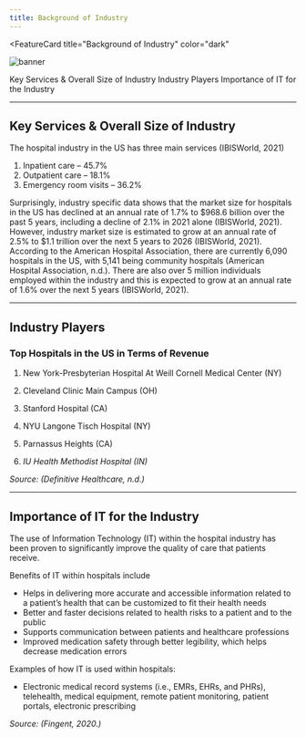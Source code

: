```yaml
---
title: Background of Industry
---
```



<FeatureCard
  title="Background of Industry"
  color="dark"
  >

![banner](images/background.jpg)

</FeatureCard>

<AnchorLinks>
  <AnchorLink>Key Services & Overall Size of Industry</AnchorLink>
  <AnchorLink>Industry Players</AnchorLink>
  <AnchorLink>Importance of IT for the Industry</AnchorLink>
</AnchorLinks>

***

## Key Services & Overall Size of Industry

The hospital industry in the US has three main services (IBISWorld, 2021)

1. Inpatient care – 45.7%
2. Outpatient care – 18.1%
3. Emergency room visits – 36.2%

Surprisingly, industry specific data shows that the market size for hospitals in the US has declined at an annual rate of 1.7% to $968.6 billion over the past 5 years, including a decline of 2.1% in 2021 alone (IBISWorld, 2021). However, industry market size is estimated to grow at an annual rate of 2.5% to $1.1 trillion over the next 5 years to 2026 (IBISWorld, 2021).
 
According to the American Hospital Association, there are currently 6,090 hospitals in the US, with 5,141 being community hospitals (American Hospital Association, n.d.). There are also over 5 million individuals employed within the industry and this is expected to grow at an annual rate of 1.6% over the next 5 years (IBISWorld, 2021).

***

## Industry Players

### **Top Hospitals in the US in Terms of Revenue**

1. New York-Presbyterian Hospital At Weill Cornell Medical Center (NY)
2. Cleveland Clinic Main Campus (OH)
3. Stanford Hospital (CA)
4. NYU Langone Tisch Hospital (NY)
5. Parnassus Heights (CA)

15. *IU Health Methodist Hospital (IN)*

*Source: (Definitive Healthcare, n.d.)*

***

## Importance of IT for the Industry

The use of Information Technology (IT) within the hospital industry has been proven to significantly improve the quality of care that patients receive. 

Benefits of IT within hospitals include 
  - Helps in delivering more accurate and accessible information related to a patient’s health that can be customized to fit their health needs
  - Better and faster decisions related to health risks to a patient and to the public 
  - Supports communication between patients and healthcare professions 
  - Improved medication safety through better legibility, which helps decrease medication errors

Examples of how IT is used within hospitals:
  - Electronic medical record systems (i.e., EMRs, EHRs, and PHRs), telehealth, medical equipment, remote patient monitoring, patient portals, electronic prescribing

*Source: (Fingent, 2020.)*
